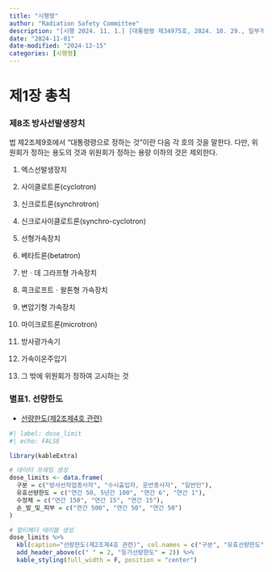 ```yaml
---
title: "시행령"
author: "Radiation Safety Committee"
description: "[시행 2024. 11. 1.] [대통령령 제34975호, 2024. 10. 29., 일부개정]"
date: "2024-11-01"
date-modified: "2024-12-15"
categories: [시행령]
---
```


# 제1장 총칙

### 제8조 방사선발생장치

::: {.callout-note title="제8조(방사선발생장치)" collapse="open" appearance="minimal"}
법 제2조제9호에서 “대통령령으로 정하는 것”이란 다음 각 호의 것을 말한다.
다만, 위원회가 정하는 용도의 것과 위원회가 정하는 용량 이하의 것은 제외한다.

1.  엑스선발생장치

2.  사이클로트론(cyclotron)

3.  신크로트론(synchrotron)

4.  신크로사이클로트론(synchro-cyclotron)

5.  선형가속장치

6.  베타트론(betatron)

7.  반ㆍ데 그라프형 가속장치

8.  콕크로프트ㆍ왈톤형 가속장치

9.  변압기형 가속장치

10. 마이크로트론(microtron)

11. 방사광가속기

12. 가속이온주입기

13. 그 밖에 위원회가 정하여 고시하는 것
:::


### 별표1. 선량한도
-   [선량한도(제2조제4호 관련)](/archive/별표1_선량한도_제2조제4호_관련_원자력안전법_시행령.pdf)

```r
#| label: dose_limit
#| echo: FALSE

library(kableExtra)

# 데이터 프레임 생성
dose_limits <- data.frame(
  구분 = c("방사선작업종사자", "수시출입자, 운반종사자", "일반인"),
  유효선량한도 = c("연간 50, 5년간 100", "연간 6", "연간 1"),
  수정체 = c("연간 150", "연간 15", "연간 15"),
  손_발_및_피부 = c("연간 500", "연간 50", "연간 50")
)

# 멀티헤더 테이블 생성
dose_limits %>%
  kbl(caption="선량한도(제2조제4호 관련)", col.names = c("구분", "유효선량한도", "수정체", "손, 발 및 피부"), align = "c") %>%
  add_header_above(c(" " = 2, "등가선량한도" = 2)) %>%
  kable_styling(full_width = F, position = "center")
```


